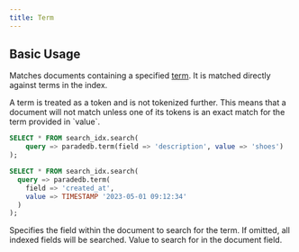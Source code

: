 ```yaml
---
title: Term
---
```


## Basic Usage

Matches documents containing a specified [term](/api-reference/concepts/term). It is matched directly against terms in the index.

<Note>
  A term is treated as a token and is not tokenized further. This means that a
  document will not match unless one of its tokens is an exact match for the
  term provided in `value`.
</Note>

```sql
SELECT * FROM search_idx.search(
	query => paradedb.term(field => 'description', value => 'shoes')
);

SELECT * FROM search_idx.search(
  query => paradedb.term(
    field => 'created_at',
    value => TIMESTAMP '2023-05-01 09:12:34'
  )
);
```

<ParamField body="field" required>
  Specifies the field within the document to search for the term. If omitted,
  all indexed fields will be searched.
</ParamField>
<ParamField body="value" required>
  Value to search for in the document field.
</ParamField>
